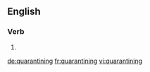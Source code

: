 
==English==

===Verb===
{{head|en|present participle}}

# {{present participle of|quarantine|lang=en}}

[[de:quarantining]]
[[fr:quarantining]]
[[vi:quarantining]]